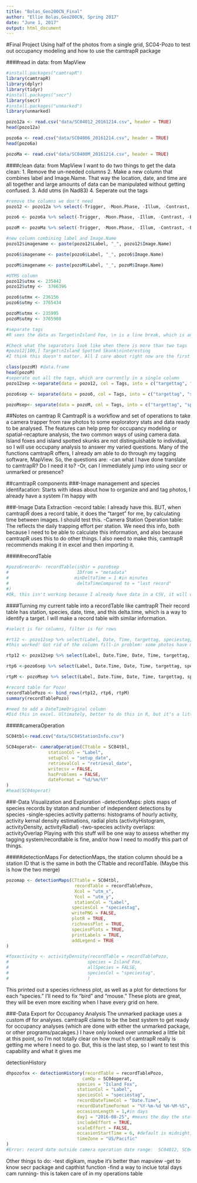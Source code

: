 ```yaml
---
title: "Bolas_Geo200CN_Final"
author: "Ellie Bolas,Geo200CN, Spring 2017"
date: "June 1, 2017"
output: html_document
---
```

#Final Project
Using half of the photos from a single grid, SC04-Pozo to test out occupancy modeling and how to use the camtrapR package

####read in data: from MapView
```r
#install.packages("camtrapR")
library(camtrapR)
library(dplyr)
library(tidyr)
#install.packages("secr")
library(secr)
#install.packages("unmarked")
library(unmarked)

pozo12a <- read.csv("data/SC04012_20161214.csv", header = TRUE)
head(pozo12a)

pozo6a <- read.csv("data/SC04006_20161214.csv", header = TRUE)
head(pozo6a)

pozoMa <- read.csv("data/SC0400M_20161214.csv", header = TRUE)

```


####clean data: from MapView
I want to do two things to get the data clean:
1. Remove the un-needed columns
2. Make a new column that combines label and Image.Name. That way the location, date, and time are all together and large amounts of data can be manipulated without getting confused.
3. Add utms (in Nad83)
4. Seperate out the tags
```r
#remove the columns we don't need
pozo12 <- pozo12a %>% select(-Trigger, -Moon.Phase, -Illum, -Contrast, -Brightness, -Sharpness, -Sensitivity, -Battery.Volts., -Saturation, -Serial.., -Narrative, -Firmware, -Image.Path, -Ir, -Vir, -Original.File.Name, -Location.Latitude, -Location.Longitude)

pozo6 <- pozo6a %>% select(-Trigger, -Moon.Phase, -Illum, -Contrast, -Brightness, -Sharpness, -Sensitivity, -Battery.Volts., -Saturation, -Serial.., -Narrative, -Firmware, -Image.Path, -Ir, -Vir, -Original.File.Name, -Location.Latitude, -Location.Longitude)

pozoM <- pozoMa %>% select(-Trigger, -Moon.Phase, -Illum, -Contrast, -Brightness, -Sharpness, -Sensitivity, -Battery.Volts., -Saturation, -Serial.., -Narrative, -Firmware, -Image.Path, -Ir, -Vir, -Original.File.Name, -Location.Latitude, -Location.Longitude)

#new column combining label and Image.Name
pozo12$imagename <- paste(pozo12$Label, "_", pozo12$Image.Name)

pozo6$imagename <- paste(pozo6$Label, "_", pozo6$Image.Name)

pozoM$imagename <- paste(pozoM$Label, "_", pozoM$Image.Name)

#UTMS column
pozo12$utmx <- 235842
pozo12$utmy <-  3766396

pozo6$utmx <- 236156
pozo6$utmy <- 3765434

pozoM$utmx <- 235995
pozoM$utmy <- 3765908

#separate tags
#R sees the data as Target\nIsland Fox, \n is a line break, which is an escape character. "\" or "\n" is a character itself

#Check what the separators look like when there is more than two tags
#pozo12[100,] Target\nIsland Spotted Skunk\ninteresting
#I think this doesn't matter. All I care about right now are the first two

class(pozoM) #data.frame
head(pozoM)
#seperate out all the tags, which are currently in a single column
pozo12sep <-separate(data = pozo12, col = Tags, into = c("targettag", "speciestag"), sep = "\n", remove = FALSE, fill = "right")

pozo6sep <- separate(data = pozo6, col = Tags, into = c("targettag", "speciestag"), sep = "\n", remove = FALSE, fill = "right")

pozoMsep<- separate(data = pozoM, col = Tags, into = c("targettag", "speciestag"), sep = "\n", remove = FALSE, fill = "right")

```

##Notes on camtrap R
CamtrapR is a workflow and set of operations to take a camera trapper from raw photos to some exploratory stats and data ready to be analysed. The features can help prep for occupancy modeling or spatial-recapture analysis, the two common ways of using camera data. Island foxes and island spotted skunks are not distinguishable to individual, so I will use occupany analysis to answer my varied questions. Many of the functions camtrapR offers, I already am able to do through my tagging software, MapView. So, the questions are:
-can what I have done translate to camtrapR? Do I need it to? -Or, can I immediately jump into using secr or unmarked or presence?

##camtrapR components
###-Image management and species identifacation: 
Starts with ideas about how to organize and and tag photos, I already have a system I'm happy with

###-Image Data Extraction
  -record table: I already have this. BUT, when camtrapR does a record table, it does the "target" for me, by calculating time between images. I should test this.
  -Camera Station Operation table: The reflects the daily trapping effort per station. We need this info, both because I need to be able to calculate this information, and also because camtrapR uses this to do other things. I also need to make this, camtrapR recommends making it in excel and then importing it. 
  
#####recordTable 
```r
#pozo6record<- recordTable(inDir = pozo6sep
#                          IDfrom = "metadata"
#                         minDeltaTime = 1 #in minutes
#                          deltaTimeCompared to = "last record"
#)
#Ok, this isn't working because I already have data in a CSV, it will only work if I do it with photos in some kind of directory. I already have my interns do this. But maybe I should use this program?????

```

####Turning my current table into a recordTable like camtrapR
Their record table has station, species, date, time, and this delta.time, which is a way to identify a target. I will make a record table with similar information.


```r
#select is for columns, filter is for rows

#rt12 <- pozo12sep %>% select(Label, Date, Time, targettag, speciestag, imagename) %>%  filter(!is.na(speciestag)& !(speciestag== "interesting"))
#this worked! Got rid of the column fill-in problem: some photos have more than the two basic tags of "target" and "species name," I had to figure out how to not include that in this analysis Double-checked this against photos in mapview, 37 "targets" in both locations

rtp12 <- pozo12sep %>% select(Label, Date.Time, Date, Time, targettag, speciestag, imagename) %>%  filter(!is.na(speciestag)& !(speciestag== "interesting") & !(speciestag == "Other") & !(speciestag == "Wind/Heat")) #this now only includes animal species

rtp6 <-pozo6sep %>% select(Label, Date.Time, Date, Time, targettag, speciestag, imagename) %>%  filter(!is.na(speciestag)& !(speciestag== "interesting") & !(speciestag == "Other") & !(speciestag == "Wind/Heat"))

rtpM <- pozoMsep %>% select(Label, Date.Time, Date, Time, targettag, speciestag, imagename) %>%  filter(!is.na(speciestag)& !(speciestag== "interesting") & !(speciestag == "Other") & !(speciestag == "Wind/Heat"))

#record table for Pozo!
recordTablePozo <- bind_rows(rtp12, rtp6, rtpM)
summary(recordTablePozo)

#need to add a DateTimeOriginal column
#Did this in excel. Ultimately, better to do this in R, but it's a little clunky to make work in R right now. Will re-visit later.


```


#####cameraOperation
```r
SC04tbl<-read.csv("data/SC04StationInfo.csv")

SC04operat<- cameraOperation(CTtable = SC04tbl,
                stationCol = "Label",
                setupCol = "setup_date",
                retrievalCol = "retrieval_date",
                writecsv = FALSE,
                hasProblems = FALSE,
                dateFormat = "%d/%m/%Y"
)
#head(SC04operat)

```

###-Data Visualization and Exploration
  -detectionMaps: plots maps of species records by staton and number of independent detections by species
  -single-species activity patterns: histograms of hourly activity, activity kernal density estimations, radial plots (activityHistogram, activityDensity, activityRadial)
  -two-species activity overlaps: activityOverlap
Playing with this stuff will be one way to assess whether my tagging system/recordtable is fine, and/or how I need to modify this part of things. 

#####detectionMaps
For detectionMaps, the station column should be a station ID that is the same in both the CTtable and recordTable. (Maybe this is how the two merge)
```r
pozomap <- detectionMaps(CTtable = SC04tbl, 
                          recordTable = recordTablePozo,
                          Xcol = "utm_x",
                          Ycol = "utm_y",
                          stationCol = "Label",
                         speciesCol = "speciestag",
                         writePNG = FALSE,
                         plotR = TRUE,
                         richnessPlot = TRUE,
                         speciesPlots = TRUE,
                         printLabels = TRUE,
                         addLegend = TRUE
)

#foxactivity <- activityDensity(recordTable = recordTablePozo,
#                              species = Island Fox,
#                              allSpecies = FALSE, 
#                              speciesCol = "speciestag",
#                              )

```
This printed out a species richness plot, as well as a plot for detections for each "species." I'll need to fix "bird" and "mouse." These plots are great, they will be even more exciting when I have every grid on here. 

###-Data Export for Occupancy Analysis
The unmarked package uses a custom df for analyses. camtrapR claims to be the best system to get ready for occupancy analyses (which are done with either the unmarked package, or other programs/pacakges.) I have only looked over unmarked a little bit at this point, so I'm not totally clear on how much of camtrapR really is getting me where I need to go. But, this is the last step, so I want to test this capability and what it gives me

detectionHistory
```r
dhpozofox <- detectionHistory(recordTable = recordTablePozo,
                             camOp = SC04operat,
                           species = "Island Fox",  
                           stationCol = "Label",
                           speciesCol = "speciestag",
                           recordDateTimeCol = "Date.Time",
                           recordDateTimeFormat = "%Y-%m-%d %H-%M-%S",
                           occasionLength = 1,#in days
                           day1 = "2016-08-25", #means the day the station was set
                           includeEffort = TRUE,
                           scaleEffort = FALSE,
                           occasionStartTime = 6, #default is midnight, that throws things off for skunks/nocturnal animals
                           timeZone = "US/Pacific"
)
#Error: record date outside camera operation date range:  SC04012, SC04006, SC0400M. I think this is because the date is in different formats in the various locations. Fixing this in the excel sheet. Hmmm. Fixed in in excel, still no good...

```


Other things to do: 
-test digikam, maybe it's better than mapview
-get to know secr package and capthist function
-find a way to inclue total days cam running- this is taken care of in my operations table

